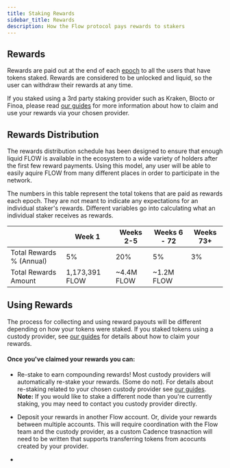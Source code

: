 ```yaml
---
title: Staking Rewards
sidebar_title: Rewards
description: How the Flow protocol pays rewards to stakers
---
```


## Rewards

Rewards are paid out at the end of each [epoch](/staking/#epochs) to all the users that have tokens staked.
Rewards are considered to be unlocked and liquid, so the user can withdraw their rewards
at any time.

If you staked using a 3rd party staking provider such as Kraken, Blocto or Finoa, please read [our guides](/staking/custody-providers/) for more information about how
to claim and use your rewards via your chosen provider.

## Rewards Distribution

The rewards distribution schedule has been designed to ensure that enough liquid FLOW
is available in the ecosystem to a wide variety of holders after the first few reward payments.
Using this model, any user will be able to easily aquire FLOW from many different places
in order to participate in the network.

The numbers in this table represent the total tokens that are paid as rewards each epoch.
They are not meant to indicate any expectations for an individual staker's rewards.
Different variables go into calculating what an individual staker receives as rewards.

|                          | Week 1         | Weeks 2-5  | Weeks 6 - 72 | Weeks 73+ |
| ------------------------ | -------------- | ---------- | ------------ | --------- |
| Total Rewards % (Annual) | 5%             | 20%        | 5%           | 3%        |
| Total Rewards Amount     | 1,173,391 FLOW | ~4.4M FLOW | ~1.2M FLOW   |

## Using Rewards

The process for collecting and using reward payouts will be different depending on how your tokens were staked.
If you staked tokens using a custody provider, see [our guides](/staking/custody-providers/) for
details about how to claim your rewards.

#### Once you've claimed your rewards you can:

- Re-stake to earn compounding rewards! Most custody providers will automatically re-stake your rewards. (Some do not).
  For details about re-staking related to your chosen custody provider see [our guides](/staking/custody-providers/).
  **Note:** If you would like to stake a different node than you're currently staking, you may need to contact you custody provider directly.

- Deposit your rewards in another Flow account. Or, divide your rewards between multiple accounts. This will
  require coordination with the Flow team and the custody provider, as a custom Cadence trasnaction will need to be written that supports
  transferring tokens from acocunts created by your provider.

-
